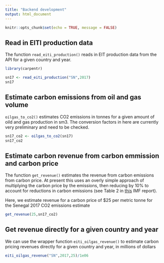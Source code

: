 ```yaml
---
title: "Backend development"
output: html_document
---
```


```r
knitr::opts_chunk$set(echo = TRUE, message = FALSE)
```

## Read in EITI production data

The function `read_eiti_production()` reads in EIT production data from the API for a given country and year.

```r
library(carpentr)

sn17 <- read_eiti_production("SN",2017)
sn17

```

## Estimate carbon emissions from oil and gas volume

`oilgas_to_co2()` estimates CO2 emissions in tonnes for a given amount of oild and gas production in sm3. The conversion factors in here are currently very preliminary and need to be checked.

```r
sn17_co2 <- oilgas_to_co2(sn17)
sn17_co2

```


## Estimate carbon revenue from carbon emmission and carbon price

The function `get_revenue()` estimates the revenue from carbon emissions from carbon price. At present this uses an overly simple approach of multiplying the carbon price by the emissions, then reducing by 10% to account for reductions in carbon emissions (see Table 2 in [this](https://www.imf.org/external/np/g20/pdf/110411b.pdf) IMF report).

Here, we estimate revenue for a carbon price of $25 per metric tonne for the Senegal 2017 CO2 emissions estimate

```r
get_revenue(25,sn17_co2)
```

## Get revenue directly for a given country and year

We can use the wrapper function `eiti_oilgas_revenue()` to estimate carbon pricing revenues directly for a given country and year, in millions of dollars

```r
eiti_oilgas_revenue("SN",2017,25)/1e06
```

